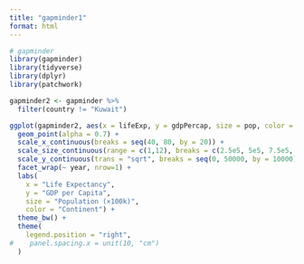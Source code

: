 ```yaml
---
title: "gapminder1"
format: html
---
```


```r
# gapminder
library(gapminder)
library(tidyverse)
library(dplyr)
library(patchwork)

gapminder2 <- gapminder %>% 
  filter(country != "Kuwait")
```

```r
ggplot(gapminder2, aes(x = lifeExp, y = gdpPercap, size = pop, color = continent)) + 
  geom_point(alpha = 0.7) +
  scale_x_continuous(breaks = seq(40, 80, by = 20)) +
  scale_size_continuous(range = c(1,12), breaks = c(2.5e5, 5e5, 7.5e5, 1e6, 1.25e6)/100) +
  scale_y_continuous(trans = "sqrt", breaks = seq(0, 50000, by = 10000)) +
  facet_wrap(~ year, nrow=1) +
  labs(
    x = "Life Expectancy",
    y = "GDP per Capita",
    size = "Population (×100k)",
    color = "Continent") +
  theme_bw() +
  theme(
    legend.position = "right",
#    panel.spacing.x = unit(10, "cm")
  )


```
